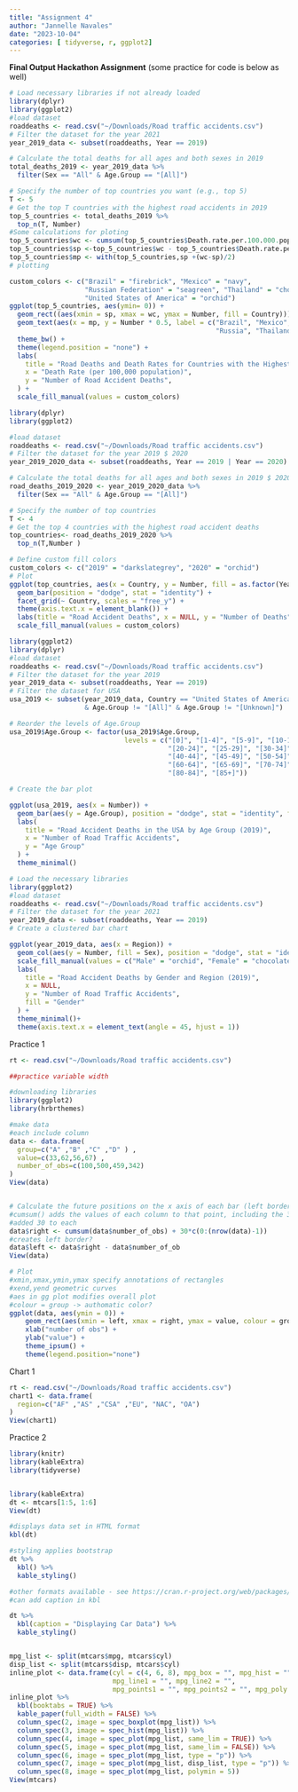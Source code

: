 ```yaml
---
title: "Assignment 4"
author: "Jannelle Navales"
date: "2023-10-04"
categories: [ tidyverse, r, ggplot2]
---
```


**Final Output Hackathon Assignment** (some practice for code is below as well)

```r
# Load necessary libraries if not already loaded
library(dplyr)
library(ggplot2)
#load dataset
roaddeaths <- read.csv("~/Downloads/Road traffic accidents.csv")
# Filter the dataset for the year 2021
year_2019_data <- subset(roaddeaths, Year == 2019)

# Calculate the total deaths for all ages and both sexes in 2019
total_deaths_2019 <- year_2019_data %>%
  filter(Sex == "All" & Age.Group == "[All]")

# Specify the number of top countries you want (e.g., top 5)
T <- 5
# Get the top T countries with the highest road accidents in 2019
top_5_countries <- total_deaths_2019 %>%
  top_n(T, Number)
#Some calculations for ploting
top_5_countries$wc <- cumsum(top_5_countries$Death.rate.per.100.000.population)
top_5_countries$sp <-top_5_countries$wc - top_5_countries$Death.rate.per.100.000.population
top_5_countries$mp <- with(top_5_countries,sp +(wc-sp)/2)
# plotting

custom_colors <- c("Brazil" = "firebrick", "Mexico" = "navy", 
                   "Russian Federation" = "seagreen", "Thailand" = "chocolate", 
                   "United States of America" = "orchid")
ggplot(top_5_countries, aes(ymin= 0)) +
  geom_rect((aes(xmin = sp, xmax = wc, ymax = Number, fill = Country))) +
  geom_text(aes(x = mp, y = Number * 0.5, label = c("Brazil", "Mexico", 
                                                    "Russia", "Thailand", "USA"))) + 
  theme_bw() + 
  theme(legend.position = "none") + 
  labs(
    title = "Road Deaths and Death Rates for Countries with the Highest Mortality",
    x = "Death Rate (per 100,000 population)",
    y = "Number of Road Accident Deaths",
  ) +
  scale_fill_manual(values = custom_colors)
```

```r
library(dplyr)
library(ggplot2)

#load dataset
roaddeaths <- read.csv("~/Downloads/Road traffic accidents.csv")
# Filter the dataset for the year 2019 $ 2020
year_2019_2020_data <- subset(roaddeaths, Year == 2019 | Year == 2020)

# Calculate the total deaths for all ages and both sexes in 2019 $ 2020
road_deaths_2019_2020 <- year_2019_2020_data %>%
  filter(Sex == "All" & Age.Group == "[All]")

# Specify the number of top countries
T <- 4
# Get the top 4 countries with the highest road accident deaths
top_countries<- road_deaths_2019_2020 %>%
  top_n(T,Number )

# Define custom fill colors
custom_colors <- c("2019" = "darkslategrey", "2020" = "orchid")
# Plot
ggplot(top_countries, aes(x = Country, y = Number, fill = as.factor(Year))) +
  geom_bar(position = "dodge", stat = "identity") +
  facet_grid(~ Country, scales = "free_y") +
  theme(axis.text.x = element_blank()) +
  labs(title = "Road Accident Deaths", x = NULL, y = "Number of Deaths") +
  scale_fill_manual(values = custom_colors)
```

```r
library(ggplot2)
library(dplyr)
#load dataset
roaddeaths <- read.csv("~/Downloads/Road traffic accidents.csv")
# Filter the dataset for the year 2019
year_2019_data <- subset(roaddeaths, Year == 2019)
# Filter the dataset for USA
usa_2019 <- subset(year_2019_data, Country == "United States of America" 
                   & Age.Group != "[All]" & Age.Group != "[Unknown]")

# Reorder the levels of Age.Group
usa_2019$Age.Group <- factor(usa_2019$Age.Group, 
                             levels = c("[0]", "[1-4]", "[5-9]", "[10-14]", "[15-19]",
                                        "[20-24]", "[25-29]", "[30-34]", "[35-39]",
                                        "[40-44]", "[45-49]", "[50-54]", "[55-59]", 
                                        "[60-64]", "[65-69]", "[70-74]", "[75-79]", 
                                        "[80-84]", "[85+]"))

# Create the bar plot

ggplot(usa_2019, aes(x = Number)) +
  geom_bar(aes(y = Age.Group), position = "dodge", stat = "identity", fill = "darkslategrey") +
  labs(
    title = "Road Accident Deaths in the USA by Age Group (2019)",
    x = "Number of Road Traffic Accidents",
    y = "Age Group"
  ) +
  theme_minimal()
```

```r
# Load the necessary libraries
library(ggplot2)
#load dataset
roaddeaths <- read.csv("~/Downloads/Road traffic accidents.csv")
# Filter the dataset for the year 2021
year_2019_data <- subset(roaddeaths, Year == 2019)
# Create a clustered bar chart

ggplot(year_2019_data, aes(x = Region)) +
  geom_col(aes(y = Number, fill = Sex), position = "dodge", stat = "identity") +
  scale_fill_manual(values = c("Male" = "orchid", "Female" = "chocolate", "All" = "darkslategrey")) +
  labs(
    title = "Road Accident Deaths by Gender and Region (2019)",
    x = NULL,
    y = "Number of Road Traffic Accidents",
    fill = "Gender"
  ) +
  theme_minimal()+
  theme(axis.text.x = element_text(angle = 45, hjust = 1))
```

Practice 1

```r
rt <- read.csv("~/Downloads/Road traffic accidents.csv")

##practice variable width

#downloading libraries
library(ggplot2)
library(hrbrthemes)

#make data
#each include column
data <- data.frame(
  group=c("A" ,"B" ,"C" ,"D" ) ,
  value=c(33,62,56,67) ,
  number_of_obs=c(100,500,459,342)
)
View(data)


# Calculate the future positions on the x axis of each bar (left border, central position, right border)
#cumsum() adds the values of each column to that point, including the 30 added to right
#added 30 to each
data$right <- cumsum(data$number_of_obs) + 30*c(0:(nrow(data)-1))
#creates left border?
data$left <- data$right - data$number_of_ob
View(data)

# Plot
#xmin,xmax,ymin,ymax specify annotations of rectangles
#xend,yend geometric curves
#aes in gg plot modifies overall plot
#colour = group -> authomatic color?
ggplot(data, aes(ymin = 0)) + 
    geom_rect(aes(xmin = left, xmax = right, ymax = value, colour = group, fill = group)) +
    xlab("number of obs") + 
    ylab("value") +
    theme_ipsum() +
    theme(legend.position="none") 

```

Chart 1

```r
rt <- read.csv("~/Downloads/Road traffic accidents.csv")
chart1 <- data.frame(
  region=c("AF" ,"AS" ,"CSA" ,"EU", "NAC", "OA")
)
View(chart1)
```

Practice 2

```r
library(knitr)
library(kableExtra)
library(tidyverse)


library(kableExtra)
dt <- mtcars[1:5, 1:6]
View(dt)

#displays data set in HTML format
kbl(dt)

#styling applies bootstrap
dt %>%
  kbl() %>%
  kable_styling()

#other formats available - see https://cran.r-project.org/web/packages/kableExtra/vignettes/awesome_table_in_html.html
#can add caption in kbl

dt %>%
  kbl(caption = "Displaying Car Data") %>%
  kable_styling()


mpg_list <- split(mtcars$mpg, mtcars$cyl)
disp_list <- split(mtcars$disp, mtcars$cyl)
inline_plot <- data.frame(cyl = c(4, 6, 8), mpg_box = "", mpg_hist = "",
                          mpg_line1 = "", mpg_line2 = "",
                          mpg_points1 = "", mpg_points2 = "", mpg_poly = "")
inline_plot %>%
  kbl(booktabs = TRUE) %>%
  kable_paper(full_width = FALSE) %>%
  column_spec(2, image = spec_boxplot(mpg_list)) %>%
  column_spec(3, image = spec_hist(mpg_list)) %>%
  column_spec(4, image = spec_plot(mpg_list, same_lim = TRUE)) %>%
  column_spec(5, image = spec_plot(mpg_list, same_lim = FALSE)) %>%
  column_spec(6, image = spec_plot(mpg_list, type = "p")) %>%
  column_spec(7, image = spec_plot(mpg_list, disp_list, type = "p")) %>%
  column_spec(8, image = spec_plot(mpg_list, polymin = 5))
View(mtcars)
```
